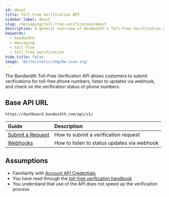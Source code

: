 ```yaml
---
id: about
title: Toll-Free Verification API
sidebar_label: About
slug: /messaging/toll-free-verification/about
description: A general overview of Bandwidth's Toll-Free Verification API
keywords:
  - bandwidth
  - messaging
  - toll-free
  - toll-free verification
hide_title: false
image: '@site/static/img/bw-icon.svg'
---
```


The Bandwidth Toll-Free Verification API allows customers to submit verifications for toll-free phone numbers, listen to updates via webhook, and check on the verification status of phone numbers.

## Base API URL

`https://dashboard.bandwidth.com/api/v1/`

| Guide | Description |
|:------|:------------|
| [Submit a Request](./request.mdx) | How to submit a verification request |
| [Webhooks](./webhooks.mdx) | How to listen to status updates via webhook |

## Assumptions
* Familiarity with [Account API Credentials](../../../../account/credentials)
* You have read through the [toll-free verification handbook](https://support.bandwidth.com/hc/en-us/articles/1500006962542-Bandwidth-toll-free-verification-handbook-)
* You understand that use of the API does not speed up the verification process